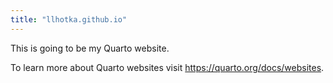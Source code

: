 ```yaml
---
title: "llhotka.github.io"
---
```


This is going to be my Quarto website.

To learn more about Quarto websites visit <https://quarto.org/docs/websites>.
